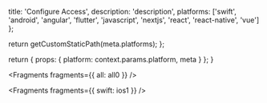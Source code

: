 
  title: 'Configure Access',
  description: 'description',
  platforms: ['swift', 'android', 'angular', 'flutter', 'javascript', 'nextjs', 'react', 'react-native', 'vue']
};

  return getCustomStaticPath(meta.platforms);
};

  return {
    props: {
      platform: context.params.platform,
      meta
    }
  };
}


<Fragments fragments={{ all: all0 }} />


<Fragments fragments={{ swift: ios1 }} />
